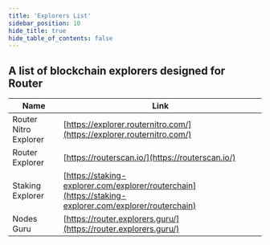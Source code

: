 ```yaml
---
title: 'Explorers List'
sidebar_position: 10
hide_title: true
hide_table_of_contents: false
---
```



<PageTitle iconUrl="img/router-icon.svg" title="Router Explorers List" />

## A list of blockchain explorers designed for Router

| Name             | Link |
| ---------------- | ---- |
| Router Nitro Explorer | [https://explorer.routernitro.com/](https://explorer.routernitro.com/) |
| Router Explorer | [https://routerscan.io/](https://routerscan.io/) |
| Staking Explorer | [https://staking-explorer.com/explorer/routerchain](https://staking-explorer.com/explorer/routerchain) |
| Nodes Guru | [https://router.explorers.guru/](https://router.explorers.guru/) |
